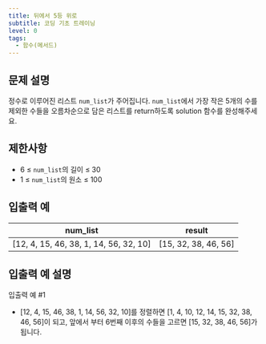 ```yaml
---
title: 뒤에서 5등 위로
subtitle: 코딩 기초 트레이닝
level: 0
tags:
  - 함수(메서드)
---
```


## 문제 설명

정수로 이루어진 리스트 `num_list`가 주어집니다. `num_list`에서 가장 작은 5개의 수를 제외한 수들을 오름차순으로 담은 리스트를 return하도록 solution 함수를 완성해주세요.

## 제한사항

- 6 ≤ `num_list`의 길이 ≤ 30
- 1 ≤ `num_list`의 원소 ≤ 100

## 입출력 예

| num_list                                 | result                 |
| ---------------------------------------- | ---------------------- |
| \[12, 4, 15, 46, 38, 1, 14, 56, 32, 10\] | \[15, 32, 38, 46, 56\] |

## 입출력 예 설명

입출력 예 #1

- \[12, 4, 15, 46, 38, 1, 14, 56, 32, 10\]를 정렬하면 \[1, 4, 10, 12, 14, 15, 32, 38, 46, 56\]이 되고, 앞에서 부터 6번째 이후의 수들을 고르면 \[15, 32, 38, 46, 56\]가 됩니다.
